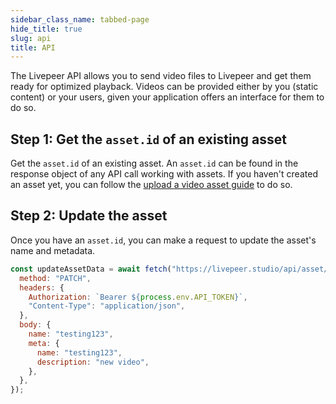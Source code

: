 ```yaml
---
sidebar_class_name: tabbed-page
hide_title: true
slug: api
title: API
---
```



<Tabs />

The Livepeer API allows you to send video files to Livepeer and get them ready
for optimized playback. Videos can be provided either by you (static content) or
your users, given your application offers an interface for them to do so.

## Step 1: Get the `asset.id` of an existing asset

Get the `asset.id` of an existing asset. An `asset.id` can be found in the
response object of any API call working with assets. If you haven't created an
asset yet, you can follow the
[upload a video asset guide](/guides/on-demand/upload-video-asset#api) to do so.

## Step 2: Update the asset

Once you have an `asset.id`, you can make a request to update the asset's name
and metadata.

<CodeBlockTabs>
<CodeBlockTabItem value="JavaScript" label="JavaScript">

```js
const updateAssetData = await fetch("https://livepeer.studio/api/asset/{id}", {
  method: "PATCH",
  headers: {
    Authorization: `Bearer ${process.env.API_TOKEN}`,
    "Content-Type": "application/json",
  },
  body: {
    name: "testing123",
    meta: {
      name: "testing123",
      description: "new video",
    },
  },
});
```

</CodeBlockTabItem>
</CodeBlockTabs>
